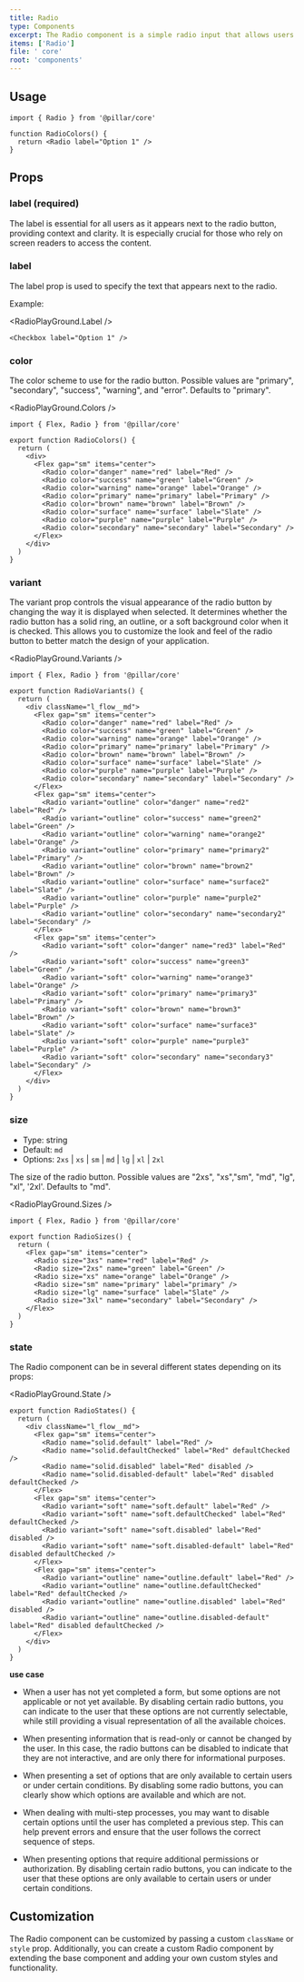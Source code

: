 ```yaml
---
title: Radio
type: Components
excerpt: The Radio component is a simple radio input that allows users to select a single option from a list of options.
items: ['Radio']
file: ' core'
root: 'components'
---
```


## Usage

```tsx showLineNumbers title="Paper.tsx"
import { Radio } from '@pillar/core'

function RadioColors() {
  return <Radio label="Option 1" />
}
```

## Props

### label (required)

The label is essential for all users as it appears next to the radio button, providing context and clarity. It is especially crucial for those who rely on screen readers to access the content.

### label

The label prop is used to specify the text that appears next to the radio.

Example:

<RadioPlayGround.Label />

```tsx showLineNumbers title="Radio.tsx"
<Checkbox label="Option 1" />
```

### color

The color scheme to use for the radio button. Possible values are "primary", "secondary", "success", "warning", and "error". Defaults to "primary".

<RadioPlayGround.Colors />

```tsx showLineNumbers title="Paper.tsx"
import { Flex, Radio } from '@pillar/core'

export function RadioColors() {
  return (
    <div>
      <Flex gap="sm" items="center">
        <Radio color="danger" name="red" label="Red" />
        <Radio color="success" name="green" label="Green" />
        <Radio color="warning" name="orange" label="Orange" />
        <Radio color="primary" name="primary" label="Primary" />
        <Radio color="brown" name="brown" label="Brown" />
        <Radio color="surface" name="surface" label="Slate" />
        <Radio color="purple" name="purple" label="Purple" />
        <Radio color="secondary" name="secondary" label="Secondary" />
      </Flex>
    </div>
  )
}
```

### variant

The variant prop controls the visual appearance of the radio button by changing the way it is displayed when selected. It determines whether the radio button has a solid ring, an outline, or a soft background color when it is checked. This allows you to customize the look and feel of the radio button to better match the design of your application.

<RadioPlayGround.Variants />

```tsx showLineNumbers title="Paper.tsx"
import { Flex, Radio } from '@pillar/core'

export function RadioVariants() {
  return (
    <div className="l_flow__md">
      <Flex gap="sm" items="center">
        <Radio color="danger" name="red" label="Red" />
        <Radio color="success" name="green" label="Green" />
        <Radio color="warning" name="orange" label="Orange" />
        <Radio color="primary" name="primary" label="Primary" />
        <Radio color="brown" name="brown" label="Brown" />
        <Radio color="surface" name="surface" label="Slate" />
        <Radio color="purple" name="purple" label="Purple" />
        <Radio color="secondary" name="secondary" label="Secondary" />
      </Flex>
      <Flex gap="sm" items="center">
        <Radio variant="outline" color="danger" name="red2" label="Red" />
        <Radio variant="outline" color="success" name="green2" label="Green" />
        <Radio variant="outline" color="warning" name="orange2" label="Orange" />
        <Radio variant="outline" color="primary" name="primary2" label="Primary" />
        <Radio variant="outline" color="brown" name="brown2" label="Brown" />
        <Radio variant="outline" color="surface" name="surface2" label="Slate" />
        <Radio variant="outline" color="purple" name="purple2" label="Purple" />
        <Radio variant="outline" color="secondary" name="secondary2" label="Secondary" />
      </Flex>
      <Flex gap="sm" items="center">
        <Radio variant="soft" color="danger" name="red3" label="Red" />
        <Radio variant="soft" color="success" name="green3" label="Green" />
        <Radio variant="soft" color="warning" name="orange3" label="Orange" />
        <Radio variant="soft" color="primary" name="primary3" label="Primary" />
        <Radio variant="soft" color="brown" name="brown3" label="Brown" />
        <Radio variant="soft" color="surface" name="surface3" label="Slate" />
        <Radio variant="soft" color="purple" name="purple3" label="Purple" />
        <Radio variant="soft" color="secondary" name="secondary3" label="Secondary" />
      </Flex>
    </div>
  )
}
```

### size

- Type: string
- Default: `md`
- Options: `2xs` | `xs` | `sm` | `md` | `lg` | `xl` | `2xl`

The size of the radio button. Possible values are "2xs", "xs","sm", "md", "lg", "xl", '2xl'. Defaults to "md".

<RadioPlayGround.Sizes />

```tsx showLineNumbers title="Paper.tsx"
import { Flex, Radio } from '@pillar/core'

export function RadioSizes() {
  return (
    <Flex gap="sm" items="center">
      <Radio size="3xs" name="red" label="Red" />
      <Radio size="2xs" name="green" label="Green" />
      <Radio size="xs" name="orange" label="Orange" />
      <Radio size="sm" name="primary" label="primary" />
      <Radio size="lg" name="surface" label="Slate" />
      <Radio size="3xl" name="secondary" label="Secondary" />
    </Flex>
  )
}
```

### state

The Radio component can be in several different states depending on its props:

<RadioPlayGround.State />

```tsx showLineNumbers title="Paper.tsx"
export function RadioStates() {
  return (
    <div className="l_flow__md">
      <Flex gap="sm" items="center">
        <Radio name="solid.default" label="Red" />
        <Radio name="solid.defaultChecked" label="Red" defaultChecked />
        <Radio name="solid.disabled" label="Red" disabled />
        <Radio name="solid.disabled-default" label="Red" disabled defaultChecked />
      </Flex>
      <Flex gap="sm" items="center">
        <Radio variant="soft" name="soft.default" label="Red" />
        <Radio variant="soft" name="soft.defaultChecked" label="Red" defaultChecked />
        <Radio variant="soft" name="soft.disabled" label="Red" disabled />
        <Radio variant="soft" name="soft.disabled-default" label="Red" disabled defaultChecked />
      </Flex>
      <Flex gap="sm" items="center">
        <Radio variant="outline" name="outline.default" label="Red" />
        <Radio variant="outline" name="outline.defaultChecked" label="Red" defaultChecked />
        <Radio variant="outline" name="outline.disabled" label="Red" disabled />
        <Radio variant="outline" name="outline.disabled-default" label="Red" disabled defaultChecked />
      </Flex>
    </div>
  )
}
```

**use case**

- When a user has not yet completed a form, but some options are not applicable or not yet available. By disabling certain radio buttons, you can indicate to the user that these options are not currently selectable, while still providing a visual representation of all the available choices.

- When presenting information that is read-only or cannot be changed by the user. In this case, the radio buttons can be disabled to indicate that they are not interactive, and are only there for informational purposes.

- When presenting a set of options that are only available to certain users or under certain conditions. By disabling some radio buttons, you can clearly show which options are available and which are not.

- When dealing with multi-step processes, you may want to disable certain options until the user has completed a previous step. This can help prevent errors and ensure that the user follows the correct sequence of steps.

- When presenting options that require additional permissions or authorization. By disabling certain radio buttons, you can indicate to the user that these options are only available to certain users or under certain conditions.

## Customization

The Radio component can be customized by passing a custom `className` or `style` prop. Additionally, you can create a custom Radio component by extending the base component and adding your own custom styles and functionality.
